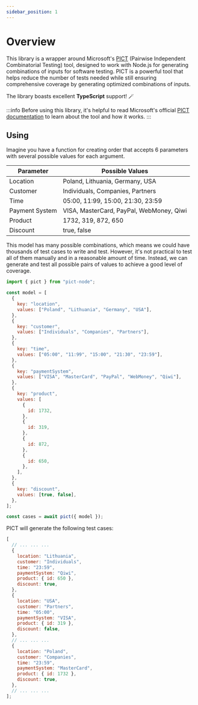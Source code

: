 ```yaml
---
sidebar_position: 1
---
```


# Overview

This library is a wrapper around Microsoft's [PICT](https://github.com/microsoft/pict) (Pairwise Independent Combinatorial Testing) tool, designed to work with Node.js for generating combinations of inputs for software testing. PICT is a powerful tool that helps reduce the number of tests needed while still ensuring comprehensive coverage by generating optimized combinations of inputs.

The library boasts excellent **TypeScript** support! 🪄

:::info
Before using this library, it's helpful to read Microsoft's official [PICT documentation](https://github.com/Microsoft/pict/blob/main/doc/pict.md) to learn about the tool and how it works.
:::

## Using

Imagine you have a function for creating order that accepts 6 parameters with several possible values for each argument.

| Parameter      | Possible Values                          |
| -------------- | ---------------------------------------- |
| Location       | Poland, Lithuania, Germany, USA |
| Customer       | Individuals, Companies, Partners         |
| Time           | 05:00, 11:99, 15:00, 21:30, 23:59        |
| Payment System | VISA, MasterCard, PayPal, WebMoney, Qiwi |
| Product        | 1732, 319, 872, 650                      |
| Discount       | true, false                              |

This model has many possible combinations, which means we could have thousands of test cases to write and test. However, it's not practical to test all of them manually and in a reasonable amount of time. Instead, we can generate and test all possible pairs of values to achieve a good level of coverage.

```js
import { pict } from "pict-node";

const model = [
  {
    key: "location",
    values: ["Poland", "Lithuania", "Germany", "USA"],
  },
  {
    key: "customer",
    values: ["Individuals", "Companies", "Partners"],
  },
  {
    key: "time",
    values: ["05:00", "11:99", "15:00", "21:30", "23:59"],
  },
  {
    key: "paymentSystem",
    values: ["VISA", "MasterCard", "PayPal", "WebMoney", "Qiwi"],
  },
  {
    key: "product",
    values: [
      {
        id: 1732,
      },
      {
        id: 319,
      },
      {
        id: 872,
      },
      {
        id: 650,
      },
    ],
  },
  {
    key: "discount",
    values: [true, false],
  },
];

const cases = await pict({ model });
```

PICT will generate the following test cases:

```js
[
  // ... ... ...
  {
    location: "Lithuania",
    customer: "Individuals",
    time: "23:59",
    paymentSystem: "Qiwi",
    product: { id: 650 },
    discount: true,
  },
  {
    location: "USA",
    customer: "Partners",
    time: "05:00",
    paymentSystem: "VISA",
    product: { id: 319 },
    discount: false,
  },
  // ... ... ...
  {
    location: "Poland",
    customer: "Companies",
    time: "23:59",
    paymentSystem: "MasterCard",
    product: { id: 1732 },
    discount: true,
  },
  // ... ... ...
];
```